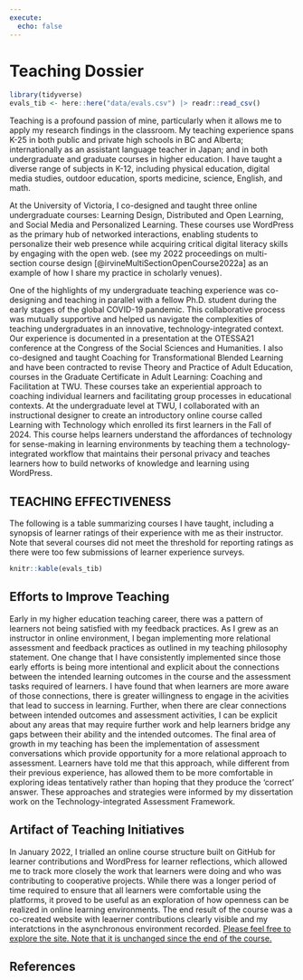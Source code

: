 ```yaml
---
execute:
  echo: false
---
```


# Teaching Dossier

```r
library(tidyverse)
evals_tib <- here::here("data/evals.csv") |> readr::read_csv()
```

Teaching is a profound passion of mine, particularly when it allows me to apply my research findings in the classroom. My teaching experience spans K-25 in both public and private high schools in BC and Alberta; internationally as an assistant language teacher in Japan; and in both undergraduate and graduate courses in higher education. I have taught a diverse range of subjects in K-12, including physical education, digital media studies, outdoor education, sports medicine, science, English, and math.

At the University of Victoria, I co-designed and taught three online undergraduate courses: Learning Design, Distributed and Open Learning, and Social Media and Personalized Learning. These courses use WordPress as the primary hub of networked interactions, enabling students to personalize their web presence while acquiring critical digital literacy skills by engaging with the open web. (see my 2022 proceedings on multi-section course design [@irvineMultiSectionOpenCourse2022a] as an example of how I share my practice in scholarly venues).

One of the highlights of my undergraduate teaching experience was co-designing and teaching in parallel with a fellow Ph.D. student during the early stages of the global COVID-19 pandemic. This collaborative process was mutually supportive and helped us navigate the complexities of teaching undergraduates in an innovative, technology-integrated context. Our experience is documented in a presentation at the OTESSA21 conference at the Congress of the Social Sciences and Humanities. I also co-designed and taught Coaching for Transformational Blended Learning and have been contracted to revise Theory and Practice of Adult Education, courses in the Graduate Certificate in Adult Learning: Coaching and Facilitation at TWU. These courses take an experiential approach to coaching individual learners and facilitating group processes in educational contexts. At the undergraduate level at TWU, I collaborated with an instructional designer to create an introductory online course called Learning with Technology which enrolled its first learners in the Fall of 2024. This course helps learners understand the affordances of technology for sense-making in learning environments by teaching them a technology-integrated workflow that maintains their personal privacy and teaches learners how to build networks of knowledge and learning using WordPress.

## TEACHING EFFECTIVENESS

The following is a table summarizing courses I have taught, including a synopsis of learner ratings of their experience with me as their instructor. Note that several courses did not meet the threshold for reporting ratings as there were too few submissions of learner experience surveys.

```r
knitr::kable(evals_tib)
```



## Efforts to Improve Teaching

Early in my higher education teaching career, there was a pattern of learners not being satisfied with my feedback practices. As I grew as an instructor in online environment, I began implementing more relational assessment and feedback practices as outlined in my teaching philosophy statement. One change that I have consistently implemented since those early efforts is being more intentional and explicit about the connections between the intended learning outcomes in the course and the assessment tasks required of learners. I have found that when learners are more aware of those connections, there is greater willingness to engage in the acivities that lead to success in learning. Further, when there are clear connections between intended outcomes and assessment activities, I can be explicit about any areas that may require further work and help learners bridge any gaps between their ability and the intended outcomes. The final area of growth in my teaching has been the implementation of assessment conversations which provide opportunity for a more relational approach to assessment. Learners have told me that this approach, while different from their previous experience, has allowed them to be more comfortable in exploring ideas tentatively rather than hoping that they produce the 'correct' answer. These approaches and strategies were informed by my dissertation work on the Technology-integrated Assessment Framework.

## Artifact of Teaching Initiatives

In January 2022, I trialled an online course structure built on GitHub for learner contributions and WordPress for learner reflections, which allowed me to track more closely the work that learners were doing and who was contributing to cooperative projects. While there was a longer period of time required to ensure that all learners were comfortable using the platforms, it proved to be useful as an exploration of how openness can be realized in online learning environments. The end result of the course was a co-created website with leaerner contributions clearly visible and my interatctions in the asynchronous environment recorded. [Please feel free to explore the site. Note that it is unchanged since the end of the course.](https://cmadland.github.io/edci338-202201)

## References

<!--



```r
freq_tbl_evals <- evals_tib |>
  dplyr::group_by(Term) |> 
  dplyr::summarise(
    frequency = n()
  )
freq_tbl_evals
```
```r
datawizard::describe_distribution(x = evals_tib,
  select = NULL,
  exclude = NULL,
  centrality = "mean",
  dispersion = TRUE,
  iqr = TRUE,
  range = TRUE,
  quartiles = FALSE,
  include_factors = FALSE,
  ci = NULL)
```
-->
